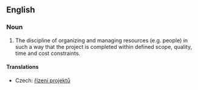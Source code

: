 ==English==
{{wikipedia}}

===Noun===
{{en-noun|-}}

# The discipline of organizing and managing resources (e.g. people) in such a way that the project is completed within defined scope, quality, time and cost constraints.

====Translations====
{{trans-top|discipline}}
*Czech: [[řízení projektů]] {{n}}
{{trans-mid}}
{{trans-bottom}}